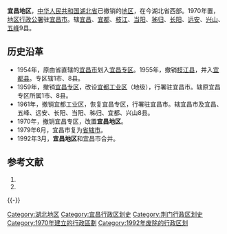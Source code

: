 '''宜昌地区'''，[[中华人民共和国|中华人民共和国]][[湖北省|湖北省]]已撤销的[[地区行政公署|地区]]，在今湖北省西部。1970年置，[[地区行政公署|地区行政公署]]驻[[宜昌市|宜昌市]]。辖[[宜昌县|宜昌]]、[[宜都县|宜都]]、[[枝江县|枝江]]、[[当阳县|当阳]]、[[秭归县|秭归]]、[[长阳县|长阳]]、[[远安县|远安]]、[[兴山县|兴山]]、[[五峰县|五峰]]9县。

==历史沿革==
*1954年，原由省直辖的[[宜昌市|宜昌市]]划入[[宜昌专区|宜昌专区]]。1955年，撤销[[枝江县|枝江县]]，并入[[宜都县|宜都县]]。专区辖1市、8县。
*1959年，撤销[[宜昌专区|宜昌专区]]，改设[[宜都工业区|宜都工业区]]（地级），行署驻宜昌市。辖原宜昌专区所属1市、8县。
*1961年，撤销宜都工业区，恢复宜昌专区，行署驻宜昌市。辖宜昌市及宜昌、五峰、远安、长阳、当阳、秭归、宜都、兴山8县。
*1970年，撤销宜昌专区，改置'''宜昌地区'''。
*1979年6月，宜昌市复为[[省辖市|省辖市]]。
*1992年3月，'''宜昌地区'''和宜昌市合并。

== 参考文献 ==
{{Wikisource|国务院关于湖北省宜昌地市合并实行市领导县体制的批复}}
# {{Cite book | author = 戴均良等 | title = 《中国古今地名大词典》 | location = 上海 | publisher = 上海辞书出版社 | date = 2005 | language = zh-hans }}
# {{Cite book | author = 史为乐 | title = 《中华人民共和国政区沿革（1949-2002）》 | location = 北京 | publisher = 人民出版社 | date = 2006 | language = zh-hans }}
{{reflist}}
{{-}}
{{湖北省历史二级政区|nocat}}

[[Category:湖北地区|Category:湖北地区]]
[[Category:宜昌行政区划史|Category:宜昌行政区划史]]
[[Category:荆门行政区划史|Category:荆门行政区划史]]
[[Category:1970年建立的行政區劃|Category:1970年建立的行政區劃]]
[[Category:1992年废除的行政区划|Category:1992年废除的行政区划]]